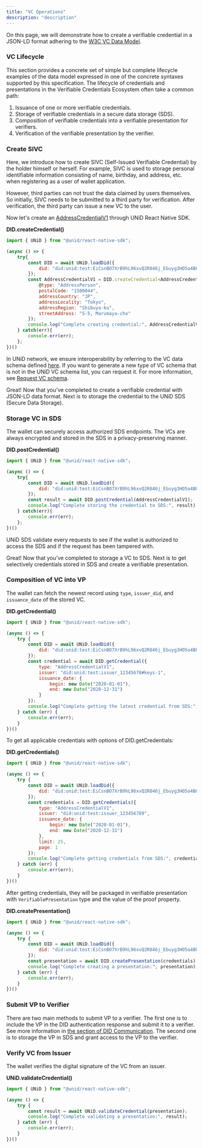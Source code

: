 ```yaml
---
title: "VC Operations"
description: "description"
---
```


On this page, we will demonstrate how to create a verifiable credential in a JSON-LD format adhering to the [W3C VC Data Model](https://www.w3.org/TR/vc-data-model/).

### VC Lifecycle
This section provides a concrete set of simple but complete lifecycle examples of the data model expressed in one of the concrete syntaxes supported by this specification. The lifecycle of credentials and presentations in the Verifiable Credentials Ecosystem often take a common path:

1. Issuance of one or more verifiable credentials.
2. Storage of verifiable credentials in a secure data storage (SDS).
3. Composition of verifiable credentials into a verifiable presentation for verifiers.
4. Verification of the verifiable presentation by the verifier.

### Create SIVC
Here, we introduce how to create SIVC (Self-Issued Verifiable Credential) by the holder himself or herself. For example, SIVC is used to storage personal identifiable information consisting of name, birthday, and address, etc. when registering as a user of wallet application.

However, third parties can not trust the data claimed by users themselves. So initially, SIVC needs to be submitted to a third party for verification. After verification, the third party can issue a new VC to the user.

Now let's create an [AddressCredentialV1](../schemas/address) through UNiD React Native SDK.

**DID.createCredential()**
```js
import { UNiD } from "@unid/react-native-sdk";

(async () => {
    try{
        const DID = await UNiD.loadDid({
			did: "did:unid:test:EiCsnBO7XrB9hL96xvQ2R846j_Ebuyg3HO5o4BOSoU7ffg"
		});
        const AddressCredentialV1 = DID.createCredential<AddressCredentialV1>({
            @type: "AddressPerson",
            postalCode: "1500044",
            addressCountry: "JP",
            addressLocality: "Tokyo",
            addressRegion: "Shibuya-ku",
            streetAddress: "5-5, Marumaya-cho"
        });
        console.log("Complete creating credential:", AddressCredentialV1)
    } catch(err){
        console.err(err);
    };
})()
```
In UNiD network, we ensure interoperability by referring to the VC data schema defined [here](../schemas). If you want to generate a new type of VC schema that is not in the UNiD VC schema list, you can request it. For more information, see [Request VC schema](../tutorial/3-howtorequestvcschema).

Great! Now that you've completed to create a verifiable credential with JSON-LD data format. Next is to storage the credential to the UNiD SDS (Secure Data Storage).

### Storage VC in SDS

The wallet can securely access authorized SDS endpoints. The VCs are always encrypted and stored in the SDS in a privacy-preserving manner.

<!-- https://w3c-ccg.github.io/ld-cryptosuite-registry/ -->

**DID.postCredential()**
```js
import { UNiD } from "@unid/react-native-sdk";

(async () => {
    try{
        const DID = await UNiD.loadDid({
			did: "did:unid:test:EiCsnBO7XrB9hL96xvQ2R846j_Ebuyg3HO5o4BOSoU7ffg"
		});
        const result = await DID.postCredential(AddressCredentialV1);
        console.log("Complete storing the credential to SDS:", result)
    } catch(err){
        console.err(err);
    };
})()
```
UNiD SDS validate every requests to see if the wallet is authorized to access the SDS and if the request has been tampered with.

Great! Now that you've completed to storage a VC to SDS. Next is to get selectively credentials stored in SDS and create a verifiable presentation.

### Composition of VC into VP
The wallet can fetch the newest record using `type`, `issuer_did`, and `issuance_date` of the stored VC.

**DID.getCredential()**
```js
import { UNiD } from "@unid/react-native-sdk";

(async () => {
    try {
        const DID = await UNiD.loadDid({
			did: "did:unid:test:EiCsnBO7XrB9hL96xvQ2R846j_Ebuyg3HO5o4BOSoU7ffg"
		});
        const credential = await DID.getCredential({
            type: "AddressCredentialV1",
            issuer: "did:unid:test:issuer_12345678#keys-1",
            issuance_date: {
                begin: new Date("2020-01-01"),
                end: new Date("2020-12-31")
            }
        });
        console.log("Complete getting the latest credential from SDS:", credential);
    } catch (err) {
        console.err(err);
    }
})()
```

To get all applicable credentials with options of DID.getCredentials:

**DID.getCredentials()**
```js
import { UNiD } from "@unid/react-native-sdk";

(async () => {
    try {
        const DID = await UNiD.loadDid({
			did: "did:unid:test:EiCsnBO7XrB9hL96xvQ2R846j_Ebuyg3HO5o4BOSoU7ffg"
		});
        const credentials = DID.getCredentials({
            type: "AddressCredentialV1",
            issuer: "did:unid:test:issuer_123456789",
            issuance_date: {
                begin: new Date("2020-01-01"),
                end: new Date("2020-12-31")
            },
            limit: 25,
            page: 1
        });
        console.log("Complete getting credentials from SDS:", credentials);
    } catch (err) {
        console.err(err);
    }
})()
```

After getting credentials, they will be packaged in verifiable presentation with `VerifiablePresentation` type and the value of the proof property.

**DID.createPresentation()**
```js
import { UNiD } from "@unid/react-native-sdk";

(async () => {
    try {
        const DID = await UNiD.loadDid({
			did: "did:unid:test:EiCsnBO7XrB9hL96xvQ2R846j_Ebuyg3HO5o4BOSoU7ffg"
		});
        const presentation = await DID.createPresentation(credentials);
        console.log("Complete creating a presentation:", presentation);
    } catch (err) {
        console.err(err);
    }
})()
```

### Submit VP to Verifier

There are two main methods to submit VP to a verifier. The first one is to include the VP in the DID authentication response and submit it to a verifier. See more information in [the section of DID Communication](./3-did-auth). The second one is to storage the VP in SDS and grant access to the VP to the verifier.

### Verify VC from Issuer

The wallet verifies the digital signature of the VC from an issuer.

**UNiD.validateCredential()**
```js
import { UNiD } from "@unid/react-native-sdk";

(async () => {
    try {
        const result = await UNiD.validateCredential(presentation);
        console.log("Complete validating a presentation:", result);
    } catch (err) {
        console.err(err);
    }
})()
```
